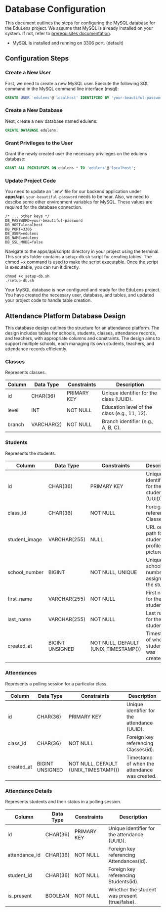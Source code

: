 # Database Configuration

This document outlines the steps for configuring the MySQL database for the EduLens project. We assume that MySQL is already installed on your system. If not, refer to [prerequisites documentation](/getting-started/prerequisites#postgresql-setup).

- MySQL is installed and running on 3306 port. (default)

## Configuration Steps

### Create a New User

First, we need to create a new MySQL user. Execute the following SQL command in the MySQL command line interface (msql):

```sql
CREATE USER 'edulens'@'localhost' IDENTIFIED BY 'your-beautiful-password';
```

### Create a New Database

Next, create a new database named edulens:

```sql
CREATE DATABASE edulens;
```

### Grant Privileges to the User

Grant the newly created user the necessary privileges on the edulens database:

```sql
GRANT ALL PRIVILEGES ON edulens.* TO 'edulens'@'localhost';
```

### Update Project Code

You need to update an '.env' file for our backend application under **apps/api**. `your-beautiful-password` needs to be hear. Also, we need to descibe some other environment
variables for MySQL. These values are required for the database connection.

```env
/* ... other keys */
DB_PASSWORD=your-beautiful-password
DB_HOST=localhost
DB_PORT=3306
DB_USER=edulens
DB_NAME=edulens
DB_SSL_MODE=false
```

Navigate to the apps/api/scripts directory in your project using the terminal. This scripts folder contains a setup-db.sh script for creating tables. The chmod +x command is used to make the script executable. Once the script is executable, you can run it directly.

```
chmod +x setup-db.sh
./setup-db.sh
```

Your MySQL database is now configured and ready for the EduLens project. You have created the necessary user, database, and tables, and updated your project code to handle table creation.

## Attendance Platform Database Design

This database design outlines the structure for an attendance platform. The design includes tables for schools, students, classes, attendance records, and teachers, with appropriate columns and constraints. The design aims to support multiple schools, each managing its own students, teachers, and attendance records efficiently.

### Classes

Represents classes.

| Column | Data Type  | Constraints | Description                                  |
| ------ | ---------- | ----------- | -------------------------------------------- |
| id     | CHAR(36)   | PRIMARY KEY | Unique identifier for the class (UUID).      |
| level  | INT        | NOT NULL    | Education level of the class (e.g., 11, 12). |
| branch | VARCHAR(2) | NOT NULL    | Branch identifier (e.g., A, B, C).           |

### Students

Represents the students.

| Column        | Data Type       | Constraints                          | Description                                         |
| ------------- | --------------- | ------------------------------------ | --------------------------------------------------- |
| id            | CHAR(36)        | PRIMARY KEY                          | Unique identifier for the student (UUID).           |
| class_id      | CHAR(36)        | NOT NULL                             | Foreign key referencing Classes(id).                |
| student_image | VARCHAR(255)    | NULL                                 | URL or file path for the student's profile picture. |
| school_number | BIGINT          | NOT NULL, UNIQUE                     | Unique school number assigned to the student.       |
| first_name    | VARCHAR(255)    | NOT NULL                             | First name for the student                          |
| last_name     | VARCHAR(255)    | NOT NULL                             | Last name for the student                           |
| created_at    | BIGINT UNSIGNED | NOT NULL, DEFAULT (UNIX_TIMESTAMP()) | Timestamp of when the student was created.          |

### Attendances

Represents a polling session for a particular class.

| Column     | Data Type       | Constraints                          | Description                                   |
| ---------- | --------------- | ------------------------------------ | --------------------------------------------- |
| id         | CHAR(36)        | PRIMARY KEY                          | Unique identifier for the attendance (UUID).  |
| class_id   | CHAR(36)        | NOT NULL                             | Foreign key referencing Classes(id).          |
| created_at | BIGINT UNSIGNED | NOT NULL, DEFAULT (UNIX_TIMESTAMP()) | Timestamp of when the attendance was created. |

### Attendance Details

Represents students and their status in a polling session.

| Column        | Data Type | Constraints | Description                                   |
| ------------- | --------- | ----------- | --------------------------------------------- |
| id            | CHAR(36)  | PRIMARY KEY | Unique identifier for the attendance (UUID).  |
| attendance_id | CHAR(36)  | NOT NULL    | Foreign key referencing Attendances(id).      |
| student_id    | CHAR(36)  | NOT NULL    | Foreign key referencing Students(id).         |
| is_present    | BOOLEAN   | NOT NULL    | Whether the student was present (true/false). |
